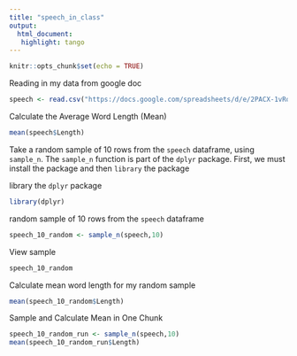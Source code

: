 ```yaml
---
title: "speech_in_class"
output: 
  html_document:
   highlight: tango
---
```


```r
knitr::opts_chunk$set(echo = TRUE)
```


Reading in my data from google doc
```r
speech <- read.csv("https://docs.google.com/spreadsheets/d/e/2PACX-1vRq8oZv7Hry8oUk6ApjnXU6aCYa1vbCLwQsiaHu6uSK5w9Z4NmffV_EUdt_xGepnFzdFKBzg3Cqirej/pub?gid=0&single=true&output=csv")
```

Calculate the Average Word Length (Mean)
```r
mean(speech$Length)
```

Take a random sample of 10 rows from the `speech` dataframe, using `sample_n`.  The `sample_n` function is part of the `dplyr` package. First, we must install the package and then `library` the package

library the `dplyr` package
```r
library(dplyr)
```

random sample of 10 rows from the `speech` dataframe
```r
speech_10_random <- sample_n(speech,10)
```

View sample
```r
speech_10_random

```

Calculate mean word length for my random sample
```r
mean(speech_10_random$Length)
```

Sample and Calculate Mean in One Chunk
```r
speech_10_random_run <- sample_n(speech,10)
mean(speech_10_random_run$Length)
```















